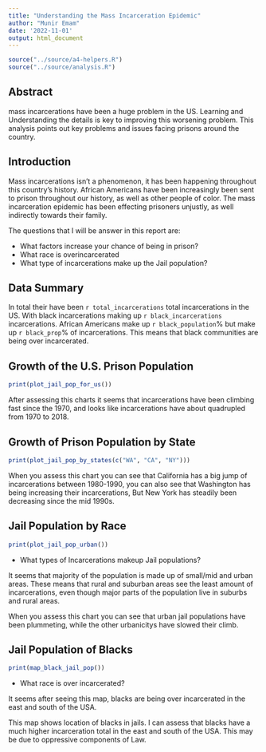 ```yaml
---
title: "Understanding the Mass Incarceration Epidemic"
author: "Munir Emam"
date: '2022-11-01'
output: html_document
---
```


```r
source("../source/a4-helpers.R")
source("../source/analysis.R")
```

## Abstract

mass incarcerations have been a huge problem in the US. Learning and Understanding the details is key to improving this worsening problem. This analysis points out key problems and issues facing prisons around the country.



## Introduction

Mass incarcerations isn't a phenomenon, it has been happening throughout this country's history. African Americans have been increasingly been sent to prison throughout our history, as well as other people of color. The mass incarceration epidemic has been effecting prisoners unjustly, as well indirectly towards their family.

The questions that I will be answer in this report are:

-   What factors increase your chance of being in prison?
-   What race is overincarcerated
-   What type of incarcerations make up the Jail population?

## Data Summary

In total their have been `r total_incarcerations` total incarcerations in the US. With black incarcerations making up `r black_incarcerations` incarcerations. African Americans make up `r black_population`% but make up `r black_prop`% of incarcerations. This means that black communities are being over incarcerated.

## Growth of the U.S. Prison Population

```r
print(plot_jail_pop_for_us())
```

After assessing this charts it seems that incarcerations have been climbing fast since the 1970, and looks like incarcerations have about quadrupled from 1970 to 2018.

## Growth of Prison Population by State

```r
print(plot_jail_pop_by_states(c("WA", "CA", "NY")))
```

When you assess this chart you can see that California has a big jump of incarcerations between 1980-1990, you can also see that Washington has being increasing their incarcerations, But New York has steadily been decreasing since the mid 1990s.

## Jail Population by Race

``` r
print(plot_jail_pop_urban())
```

- What types of Incarcerations makeup Jail populations?

It seems that majority of the population is made up of small/mid and urban areas. These means that rural and suburban areas see the least amount of incarcerations, even though major parts of the population live in suburbs and rural areas.

When you assess this chart you can see that urban jail populations have been plummeting, while the other urbanicitys have slowed their climb.

## Jail Population of Blacks

``` r
print(map_black_jail_pop())
```

- What race is over incarcerated?

It seems after seeing this map, blacks are being over incarcerated in the east and south of the USA.

This map shows location of blacks in jails. I can assess that blacks have a much higher incarceration total in the east and south of the USA. This may be due to oppressive components of Law. 
